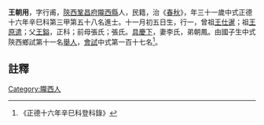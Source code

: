 {{Otheruses|other=名为王朝用的其他人物|王朝用}}

{{明清人物信息框
| 姓名 = 王朝用
| 原名 =
| 圖片名稱= 
| 圖片大小 =
| 圖片說明 = 
| 最高職務 =
| 國家 = 大明 
| 爵位 =
| 籍貫 = [[陝西|陝西]][[鞏昌府|鞏昌府]][[隴西縣|隴西縣]]
| 族裔 = 
| 旗籍 = 
| 字號 = 
| 諡號 =
| 出生日期 = 十一月初五日
| 出生地點 = 
| 逝世日期 = 卒年不詳 
| 逝世地點 =
| 墓葬 =
| 配偶 = 李氏
| 親屬 = 曾祖[[王仕暹|王仕暹]]，祖[[王原遣|王原遣]]，父[[王鎰|王鎰]]，前母張氏；張氏
| 出身 =
* 正德十六年辛巳科同進士出身
| 經歷 =
| 著作 = 
}}
'''王朝用'''{{BD|1491年||？年||}}，字行甫，[[陝西|陝西]][[鞏昌府|鞏昌府]][[隴西縣|隴西縣]]人，民籍，治《[[春秋|春秋]]》，年三十一歲中式正德十六年辛巳科第三甲第五十八名進士。十一月初五日生，行一，曾祖[[王仕暹|王仕暹]]；祖[[王原遣|王原遣]]；父[[王鎰|王鎰]]，正科；前母張氏；張氏。[[具慶下|具慶下]]，妻李氏，弟朝鳳。由國子生中式陝西鄉試第十一名[[舉人|舉人]]，[[會試|會試]]中式第一百十七名<ref>《正德十六年辛巳科登科錄》</ref>。

==註釋==
{{reflist}}

{{明朝人物小作品}}
{{正德十六年辛巳科殿试金榜}}
[[Category:隴西人|Category:隴西人]]